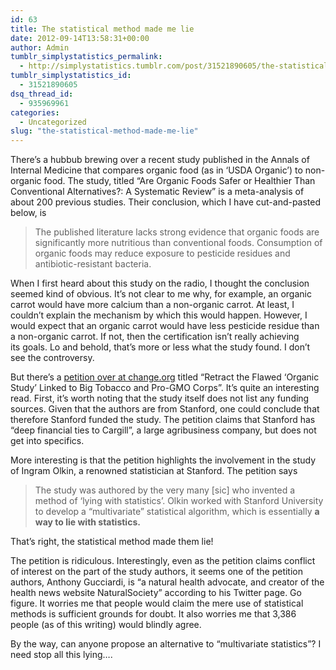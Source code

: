 ```yaml
---
id: 63
title: The statistical method made me lie
date: 2012-09-14T13:58:31+00:00
author: Admin
tumblr_simplystatistics_permalink:
  - http://simplystatistics.tumblr.com/post/31521890605/the-statistical-method-made-me-lie
tumblr_simplystatistics_id:
  - 31521890605
dsq_thread_id:
  - 935969961
categories:
  - Uncategorized
slug: "the-statistical-method-made-me-lie"
---
```

There&#8217;s a hubbub brewing over a recent study published in the Annals of Internal Medicine that compares organic food (as in &#8216;USDA Organic&#8217;) to non-organic food. The study, titled &#8220;<span>Are Organic Foods Safer or Healthier Than Conventional Alternatives?</span><span class="titleSeparator">: </span><span class="subTitle">A Systematic Review&#8221; is a meta-analysis of about 200 previous studies. Their conclusion, which I have cut-and-pasted below, is</span>

> <span>The published literature lacks strong evidence that organic foods are significantly more nutritious than conventional foods. Consumption of organic foods may reduce exposure to pesticide residues and antibiotic-resistant bacteria.</span>

<span>When I first heard about this study on the radio, I thought the conclusion seemed kind of obvious. It&#8217;s not clear to me why, for example, an organic carrot would have more calcium than a non-organic carrot. At least, I couldn&#8217;t explain the mechanism by which this would happen. However, I would expect that an organic carrot would have less pesticide residue than a non-organic carrot. If not, then the certification isn&#8217;t really achieving its </span>goals. Lo and behold, that&#8217;s more or less what the study found. I don&#8217;t see the controversy.

But there&#8217;s a <a href="http://www.change.org/petitions/retract-the-flawed-organic-study-linked-to-big-tobacco-and-pro-gmo-corps" target="_blank">petition over at change.org</a> titled &#8220;Retract the Flawed &#8216;Organic Study&#8217; Linked to Big Tobacco and Pro-GMO Corps&#8221;. It&#8217;s quite an interesting read. First, it&#8217;s worth noting that the study itself does not list any funding sources. Given that the authors are from Stanford, one could conclude that therefore Stanford funded the study. The petition claims that Stanford has &#8220;deep financial ties to Cargill&#8221;, a large agribusiness company, but does not get into specifics.

More interesting is that the petition highlights the involvement in the study of Ingram Olkin, a renowned statistician at Stanford. The petition says

> <span>The study was authored by the very many [sic] who invented a method of &#8216;lying with statistics&#8217;. Olkin </span><span>worked with Stanford</span><span> University to develop a &#8220;multivariate&#8221; statistical algorithm, which is essentially </span>**a way to lie with statistics****.**

That&#8217;s right, the statistical method made them lie!

The petition is ridiculous. Interestingly, even as the petition claims conflict of interest on the part of the study authors, it seems one of the petition authors, Anthony Gucciardi, is &#8220;a<span> natural health advocate, and creator of the health news website NaturalSociety&#8221; according to his Twitter page. Go figure. </span>It worries me that people would claim the mere use of statistical methods is sufficient grounds for doubt. It also worries me that 3,386 people (as of this writing) would blindly agree.

By the way, can anyone propose an alternative to &#8220;multivariate statistics&#8221;? I need stop all this lying&#8230;.
